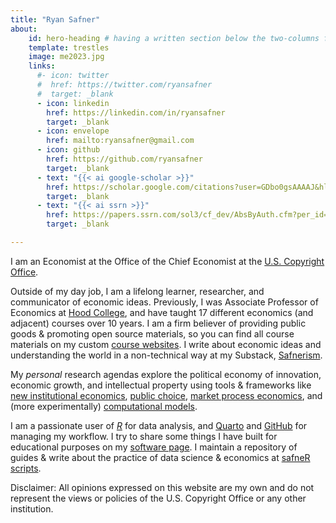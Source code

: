 ```yaml
---
title: "Ryan Safner"
about:
    id: hero-heading # having a written section below the two-columns format
    template: trestles
    image: me2023.jpg
    links:
      #- icon: twitter
      #  href: https://twitter.com/ryansafner
      #  target: _blank
      - icon: linkedin
        href: https://linkedin.com/in/ryansafner
        target: _blank
      - icon: envelope
        href: mailto:ryansafner@gmail.com
      - icon: github
        href: https://github.com/ryansafner
        target: _blank
      - text: "{{< ai google-scholar >}}"
        href: https://scholar.google.com/citations?user=GDbo0gsAAAAJ&hl=en
        target: _blank
      - text: "{{< ai ssrn >}}"
        href: https://papers.ssrn.com/sol3/cf_dev/AbsByAuth.cfm?per_id=2161677
        target: _blank

---
```


<!-- This part is above the two-columns  -->

:::{#hero-heading} 

I am an Economist at the Office of the Chief Economist at the [U.S. Copyright Office](https://copyright.gov/economic-research).

Outside of my day job, I am a lifelong learner, researcher, and communicator of economic ideas. Previously, I was Associate Professor of Economics at [Hood College](https://www.hood.edu/academics/departments/george-b-delaplaine-jr-school-business), and have taught 17 different economics (and adjacent) courses over 10 years. I am a firm believer of providing public goods & promoting open source materials, so you can find all course materials on my custom [course websites](teaching.qmd). I write about economic ideas and understanding the world in a non-technical way at my Substack, [Safnerism](https://ryansafner.substack.com).
 
My *personal* research agendas explore the political economy of innovation, economic growth, and intellectual property using tools & frameworks like [new institutional economics](https://en.wikipedia.org/wiki/New_institutional_economics), [public choice](https://en.wikipedia.org/wiki/Public_choice), [market process economics](http://www.econlib.org/library/Enc/AustrianSchoolofEconomics.html), and (more experimentally) [computational models](https://en.wikipedia.org/wiki/Agent-based_model).

I am a passionate user of [*R*](https://www.r-project.org/) for data analysis, and [Quarto](https://quarto.org/) and [GitHub](https://github.com) for managing my workflow. I try to share some things I have built for educational purposes on my [software page](software.qmd). I maintain a repository of guides & write about the practice of data science & economics at [safneR scripts](https://safnerscripts.substack.com).

<!--## Education

- Ph.D, Economics, 2015 (George Mason University)
- M.A., Economics, 2013 (George Mason University)
- B.A., Economics, 2011 (University of Connecticut)

## Interests

- Innovation
- Intellectual Property
- Economic Growth
- Data Analysis with R

## Skills

- R, tidyverse, tidymodels, Stata, SQL, Git, LaTeX, Excel, Markdown, Quarto -->

:::

<!-- This part is below the two columns --> 

Disclaimer: All opinions expressed on this website are my own and do not represent the views or policies of the U.S. Copyright Office or any other institution.
